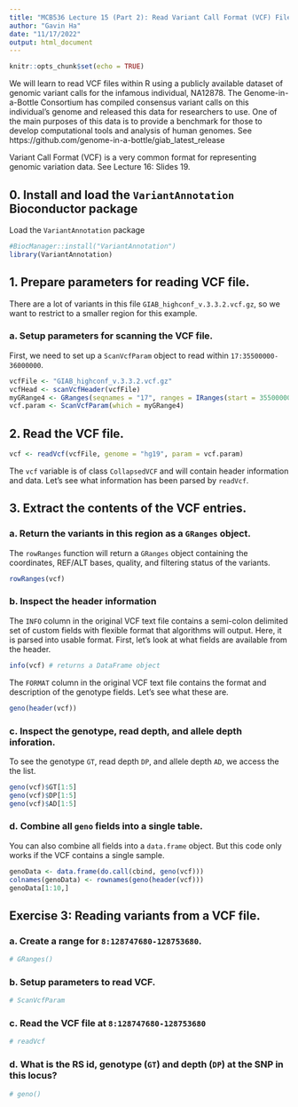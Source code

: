 ```yaml
---
title: "MCB536 Lecture 15 (Part 2): Read Variant Call Format (VCF) Files in R"
author: "Gavin Ha"
date: "11/17/2022"
output: html_document
---
```


```r
knitr::opts_chunk$set(echo = TRUE)
```

We will learn to read VCF files within R using a publicly available dataset of genomic variant calls for the infamous individual, NA12878. The Genome-in-a-Bottle Consortium has compiled consensus variant calls on this individual's genome and released this data for researchers to use. One of the main purposes of this data is to provide a benchmark for those to develop computational tools and analysis of human genomes. See https://github.com/genome-in-a-bottle/giab_latest_release

Variant Call Format (VCF) is a very common format for representing genomic variation data. See Lecture 16: Slides 19.

## 0. Install and load the `VariantAnnotation` Bioconductor package 
Load the `VariantAnnotation` package
```r
#BiocManager::install("VariantAnnotation")
library(VariantAnnotation)
```

## 1. Prepare parameters for reading VCF file.
There are a lot of variants in this file `GIAB_highconf_v.3.3.2.vcf.gz`, so we want to restrict to a smaller region for this example. 

### a. Setup parameters for scanning the VCF file.
First, we need to set up a `ScanVcfParam` object to read within `17:35500000-36000000`.
```r
vcfFile <- "GIAB_highconf_v.3.3.2.vcf.gz"
vcfHead <- scanVcfHeader(vcfFile)
myGRange4 <- GRanges(seqnames = "17", ranges = IRanges(start = 35500000, end = 36000000))
vcf.param <- ScanVcfParam(which = myGRange4) 
```

## 2. Read the VCF file.
```r
vcf <- readVcf(vcfFile, genome = "hg19", param = vcf.param)
```
The `vcf` variable is of class `CollapsedVCF` and will contain header information and data. Let's see what information has been parsed by `readVcf`.

## 3. Extract the contents of the VCF entries.

### a. Return the variants in this region as a `GRanges` object.
The `rowRanges` function will return a `GRanges` object containing the coordinates, REF/ALT bases, quality, and filtering status of the variants.
```r
rowRanges(vcf)
```

### b. Inspect the header information
The `INFO` column in the original VCF text file contains a semi-colon delimited set of custom fields with flexible format that algorithms will output.  Here, it is parsed into usable format. First, let's look at what fields are available from the header.
```r
info(vcf) # returns a DataFrame object
```

The `FORMAT` column in the original VCF text file contains the format and description of the genotype fields. Let's see what these are.
```r
geno(header(vcf))
```

### c. Inspect the genotype, read depth, and allele depth inforation.
To see the genotype `GT`, read depth `DP`, and allele depth `AD`, we access the the list.
```r
geno(vcf)$GT[1:5]
geno(vcf)$DP[1:5]
geno(vcf)$AD[1:5]
```

### d. Combine all `geno` fields into a single table.
You can also combine all fields into a `data.frame` object. But this code only works if the VCF contains a single sample.
```r
genoData <- data.frame(do.call(cbind, geno(vcf)))
colnames(genoData) <- rownames(geno(header(vcf)))
genoData[1:10,]
```

## Exercise 3: Reading variants from a VCF file.

### a. Create a range for `8:128747680-128753680`.
```r
# GRanges()
```

### b. Setup parameters to read VCF.
```r
# ScanVcfParam
```

### c. Read the VCF file at `8:128747680-128753680`
```r
# readVcf
```

### d. What is the RS id, genotype (`GT`) and depth (`DP`) at the SNP in this locus?
```r
# geno()
```
